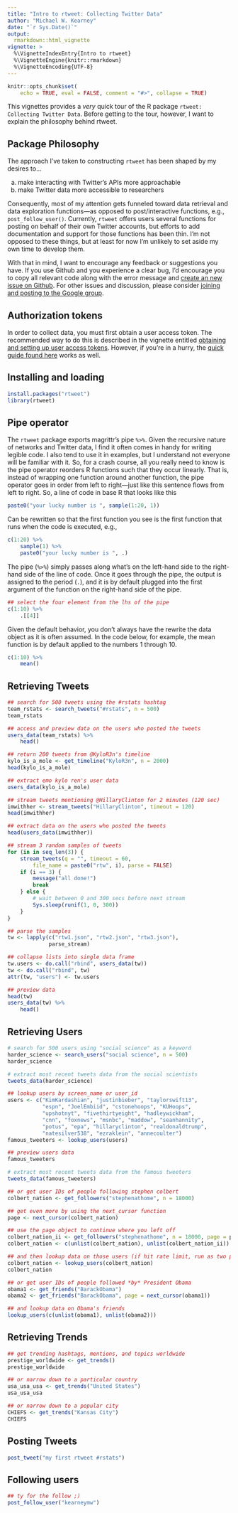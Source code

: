 ```yaml
---
title: "Intro to rtweet: Collecting Twitter Data"
author: "Michael W. Kearney"
date: "`r Sys.Date()`"
output:
  rmarkdown::html_vignette
vignette: >
  %\VignetteIndexEntry{Intro to rtweet}
  %\VignetteEngine{knitr::rmarkdown}
  %\VignetteEncoding{UTF-8}
---
```


```r
knitr::opts_chunk$set(
    echo = TRUE, eval = FALSE, comment = "#>", collapse = TRUE)
```

This vignettes provides a *very* quick tour of the R package `rtweet: Collecting Twitter Data`. Before getting to the tour, however, I want to explain the philosophy behind rtweet.

## Package Philosophy

The approach I've taken to constructing `rtweet` has been shaped by my
desires to...

a. make interacting with Twitter's APIs more approachable
b. make Twitter data more accessible to researchers

Consequently, most of my attention gets funneled toward data retrieval
and data exploration functions---as opposed to post/interactive
functions, e.g., `post_follow_user()`. Currently, `rtweet` offers
users several functions for posting on behalf of their own Twitter
accounts, but efforts to add documentation and support for those
functions has been thin. I'm not opposed to these things, but
at least for now I'm unlikely to set aside my own time to develop
them.

With that in mind, I want to encourage any feedback or suggestions you
have. If you use Github and you experience a clear bug, I'd encourage
you to copy all relevant code along with the error message and
[create an new issue on Github](https://github.com/mkearney/rtweet/issues). For
other issues and discussion, please consider
[joining and posting to the Google group](https://groups.google.com/group/rtweet).

## Authorization tokens

In order to collect data, you must first obtain a user access
token. The recommended way to do this is described in the vignette
entitled
[obtaining and setting up user access tokens](https://mkearney.github.io/rtweet/articles/auth.html).
However, if you're in a hurry, the
[quick guide found here](https://mkearney.github.io/rtweet/index.html)
works as well.

## Installing and loading

```r
install.packages("rtweet")
library(rtweet)
```

## Pipe operator

The `rtweet` package exports magrittr's pipe `%>%`. Given the
recursive nature of networks and Twitter data, I find it often comes
in handy for writing legible code. I also tend to use it in examples,
but I understand not everyone will be familiar with it. So, for a
crash course, all you really need to know is the pipe operator
reorders R functions such that they occur linearly. That is, instead
of wrapping one function around another function, the pipe operator
goes in order from left to right---just like this sentence flows from
left to right. So, a line of code in base R that looks like this

```r
paste0("your lucky number is ", sample(1:20, 1))
```

Can be rewritten so that the first function you see is the first
function that runs when the code is executed, e.g.,

```r
c(1:20) %>%
    sample(1) %>%
    paste0("your lucky number is ", .)
```

The pipe (`%>%`) simply passes along what's on the left-hand side to
the right-hand side of the line of code. Once it goes through the
pipe, the output is assigned to the period (`.`), and it is by default
plugged into the first argument of the function on the right-hand side
of the pipe.

```r
## select the four element from the lhs of the pipe
c(1:10) %>%
    .[[4]]
```

Given the default behavior, you don't always have the rewrite the data
object as it is often assumed. In the code below, for example, the
mean function is by default applied to the numbers 1 through 10.

```r
c(1:10) %>%
    mean()
```

## Retrieving Tweets

```r
## search for 500 tweets using the #rstats hashtag
team_rstats <- search_tweets("#rstats", n = 500)
team_rstats

## access and preview data on the users who posted the tweets
users_data(team_rstats) %>%
    head()

## return 200 tweets from @KyloR3n's timeline
kylo_is_a_mole <- get_timeline("KyloR3n", n = 2000)
head(kylo_is_a_mole)

## extract emo kylo ren's user data
users_data(kylo_is_a_mole)

## stream tweets mentioning @HillaryClinton for 2 minutes (120 sec)
imwithher <- stream_tweets("HillaryClinton", timeout = 120)
head(imwithher)

## extract data on the users who posted the tweets
head(users_data(imwithher))

## stream 3 random samples of tweets
for (in in seq_len(3)) {
	stream_tweets(q = "", timeout = 60,
		file_name = paste0("rtw", i), parse = FALSE)
	if (i == 3) {
		message("all done!")
		break
	} else {
		# wait between 0 and 300 secs before next stream
		Sys.sleep(runif(1, 0, 300))
	}
}

## parse the samples
tw <- lapply(c("rtw1.json", "rtw2.json", "rtw3.json"),
             parse_stream)

## collapse lists into single data frame
tw.users <- do.call("rbind", users_data(tw))
tw <- do.call("rbind", tw)
attr(tw, "users") <- tw.users

## preview data
head(tw)
users_data(tw) %>%
    head()
```

## Retrieving Users

```r
# search for 500 users using "social science" as a keyword
harder_science <- search_users("social science", n = 500)
harder_science

# extract most recent tweets data from the social scientists
tweets_data(harder_science)

## lookup users by screen_name or user_id
users <- c("KimKardashian", "justinbieber", "taylorswift13",
           "espn", "JoelEmbiid", "cstonehoops", "KUHoops",
           "upshotnyt", "fivethirtyeight", "hadleywickham",
           "cnn", "foxnews", "msnbc", "maddow", "seanhannity",
           "potus", "epa", "hillaryclinton", "realdonaldtrump",
           "natesilver538", "ezraklein", "annecoulter")
famous_tweeters <- lookup_users(users)

## preview users data
famous_tweeters

# extract most recent tweets data from the famous tweeters
tweets_data(famous_tweeters)

## or get user IDs of people following stephen colbert
colbert_nation <- get_followers("stephenathome", n = 18000)

## get even more by using the next_cursor function
page <- next_cursor(colbert_nation)

## use the page object to continue where you left off
colbert_nation_ii <- get_followers("stephenathome", n = 18000, page = page)
colbert_nation <- c(unlist(colbert_nation), unlist(colbert_nation_ii))

## and then lookup data on those users (if hit rate limit, run as two parts)
colbert_nation <- lookup_users(colbert_nation)
colbert_nation

## or get user IDs of people followed *by* President Obama
obama1 <- get_friends("BarackObama")
obama2 <- get_friends("BarackObama", page = next_cursor(obama1))

## and lookup data on Obama's friends
lookup_users(c(unlist(obama1), unlist(obama2)))
```

## Retrieving Trends

```r
## get trending hashtags, mentions, and topics worldwide
prestige_worldwide <- get_trends()
prestige_worldwide

## or narrow down to a particular country
usa_usa_usa <- get_trends("United States")
usa_usa_usa

## or narrow down to a popular city
CHIEFS <- get_trends("Kansas City")
CHIEFS
```


## Posting Tweets

```r
post_tweet("my first rtweet #rstats")
```

## Following users

```r
## ty for the follow ;)
post_follow_user("kearneymw")
```
